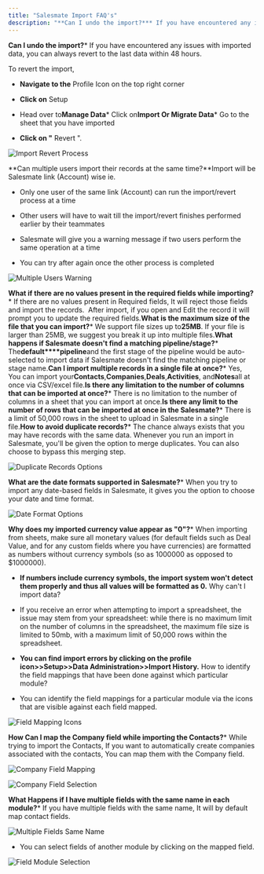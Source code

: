 ```yaml
---
title: "Salesmate Import FAQ's"
description: "**Can I undo the import?*** If you have encountered any issues with imported data, you can always revert to the last data within 48 hours."
---
```


**Can I undo the import?*** If you have encountered any issues with imported data, you can always revert to the last data within 48 hours.

To revert the import,

* **Navigate to the** Profile Icon on the top right corner

* **Click on** Setup

* Head over to**Manage Data*** Click on**Import Or Migrate Data*** Go to the sheet that you have imported

* **Click on "** Revert ".

![Import Revert Process](./images/mceclip0.png)

**Can multiple users import their records at the same time?**Import will be Salesmate link (Account) wise ie.

* Only one user of the same link (Account) can run the import/revert process at a time

* Other users will have to wait till the import/revert finishes performed earlier by their teammates

* Salesmate will give you a warning message if two users perform the same operation at a time

* You can try after again once the other process is completed

![Multiple Users Warning](./images/mceclip1.png)

**What if there are no values present in the required fields while importing?*** If there are no values present in Required fields, It will reject those fields and import the records.  After import, if you open and Edit the record it will prompt you to update the required fields.**What is the maximum size of the file that you can import?*** We support file sizes up to**25MB**. If your file is larger than 25MB, we suggest you break it up into multiple files.**What happens if Salesmate doesn't find a matching pipeline/stage?*** The**default****pipeline**and the first stage of the pipeline would be auto-selected to import data if Salesmate doesn't find the matching pipeline or stage name.**Can I import multiple records in a single file at once?*** Yes, You can import your**Contacts**,**Companies**,**Deals**,**Activities**, and**Notes**all at once via CSV/excel file.**Is there any limitation to the number of columns that can be imported at once?*** There is no limitation to the number of columns in a sheet that you can import at once.**Is there any limit to the number of rows that can be imported at once in the Salesmate?*** There is a limit of 50,000 rows in the sheet to upload in Salesmate in a single file.**How to avoid duplicate records?*** The chance always exists that you may have records with the same data. Whenever you run an import in Salesmate, you'll be given the option to merge duplicates. You can also choose to bypass this merging step.

![Duplicate Records Options](./images/mceclip2.png)

**What are the date formats supported in Salesmate?*** When you try to import any date-based fields in Salesmate, it gives you the option to choose your date and time format.

![Date Format Options](./images/mceclip3.png)

**Why does my imported currency value appear as "0"?*** When importing from sheets, make sure all monetary values (for default fields such as Deal Value, and for any custom fields where you have currencies) are formatted as numbers without currency symbols (so as 1000000 as opposed to $1000000).

* **If numbers include currency symbols, the import system won't detect them properly and thus all values will be formatted as 0.** Why can't I import data?

* If you receive an error when attempting to import a spreadsheet, the issue may stem from your spreadsheet: while there is no maximum limit on the number of columns in the spreadsheet, the maximum file size is limited to 50mb, with a maximum limit of 50,000 rows within the spreadsheet.

* **You can find import errors by clicking on the profile icon>>Setup>>Data Administration>>Import History.** How to identify the field mappings that have been done against which particular module?

* You can identify the field mappings for a particular module via the icons that are visible against each field mapped.

![Field Mapping Icons](./images/mceclip4.png)

**How Can I map the Company field while importing the Contacts?*** While trying to import the Contacts, If you want to automatically create companies associated with the contacts, You can map them with the Company field.

![Company Field Mapping](./images/mceclip5.png)

![Company Field Selection](./images/mceclip6.png)

**What Happens if I have multiple fields with the same name in each module?*** If you have multiple fields with the same name, It will by default map contact fields.

![Multiple Fields Same Name](./images/mceclip7.png)

* You can select fields of another module by clicking on the mapped field.

![Field Module Selection](./images/mceclip8.png)
